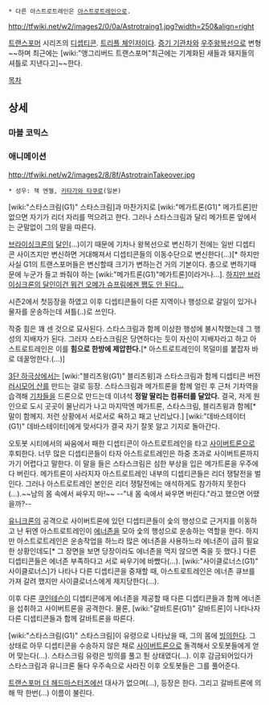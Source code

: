  * 다른 아스트로트레인은 [[아스트로트레인]]으로.
http://tfwiki.net/w2/images2/0/0a/Astrotraing1.jpg?width=250&align=right

[[트랜스포머]] 시리즈의 [[디셉티콘]]. [[트리플 체인저]]이다.
[[증기 기관차]]와 [[우주왕복선]]으로 변형~~하며 최근에는 [wiki:"앵그리버드 트랜스포머"최근에는 기계화된 새들과 돼지들의 셔틀로 지낸다고]~~한다.




[[목차]]

== 상세 ==
=== 마블 코믹스 ===

=== 애니메이션 ===
http://tfwiki.net/w2/images2/8/8f/AstrotrainTakeover.jpg
 * 성우: 잭 엔젤, [[키타가와 타쿠로]](일본)

[wiki:"스타스크림(G1)" 스타스크림]과 마찬가지로 [wiki:"메가트론(G1)" 메가트론]만 없으면 자기가 리더 자리를 먹으려고 한다. 그러나 스타스크림과 달리 메가트론 앞에서는 군말없이 그의 말을 따른다.

[[브라이싱크론]]의 [[달인]](…)이기 때문에 기차나 왕복선으로 변신하기 전에는 일반 디셉티콘 사이즈지만 변신하면 거대해져서 디셉티콘들의 이동수단으로 변신한다(…)[* 하지만 사실 G1의 트랜스포머들은 변신할때 크기가 변하는건 거의 기본이다. 총으로 변하기때문에 누군가 들고 쏴줘야 하는 [wiki:"메가트론(G1)"메가트론]이라거나…]. [http://tfwiki.net/w2/images2/7/7e/Omegasupreme_astrotrain.jpg 하지만 브라이싱크론의 달인이건 뭐건 오메가 슈프림에겐 쨉도 안 된다…]

시즌2에서 첫등장을 하였고 이후 디셉티콘들이 다른 지역이나 행성으로 갈일이 있거나 물자를 운송하는데 셔틀(..)로 쓰인다.

작중 힘은 꽤 센 것으로 묘사된다. 스타스크림과 함께 이상한 행성에 불시착했는데 그 행성의 지배자가 된다. 그러자 스타스크림은 당연하다는 듯이 자신이 지배자라고 하고 아스트로트레인은 이를 '''힘으로 한방에 제압한다.'''[* 아스트로트레인이 목덜미를 붙잡자 바로 데꿀멍한다.(...)]

[[3단 하극상]]에서는 [wiki:"블리츠윙(G1)" 블리츠윙]과 스타스크림과 함께 디셉티콘 버전 [[러시모어 산]]를 만드는 걸로 등장. 스타스크림과 메가트론을 함께 얼린 후 근처 기차역을 습격해 [[기차]]들을 드론으로 만드는데 이녀석 '''정말 딸리는 컴퓨터를 달았다.''' 결국, 저게 원인으로 도시 곳곳이 물난리가 나고 마지막엔 메가트론, 스타스크림, 블리츠윙과 함께[* 말이 함께지. 저런 상황에서 서로서로 욕하고 패고 난리났다.] [wiki:"데바스테이터(G1)" 데바스테이터]에게 맞서다가 결국 자기 잘못 알고 기지로 돌아간다.

오토봇 시티에서의 싸움에서 패한 디셉티콘이 아스트로트레인을 타고 [[사이버트론]]으로 후퇴한다. 너무 많은 디셉티콘들이 타자 아스트로트레인은 하중 초과로 사이버트론까지 가기 어렵다고 말한다. 이 말을 들은 스타스크림은 심한 부상을 입은 메가트론을 우주에다 버린다. 메가트론이 사라지자 아스트로트레인 내부의 디셉티콘들은 리더 쟁탈전을 벌인다. 그러나 아스트로트레인 본인은 리더 쟁탈전에는 애석하게도 참가하지 못한다(…).~~남의 몸 속에서 싸우지 마!~~ --"내 몸 속에서 싸우면 버린다."라고 했으면 어땠을까?--

[[유니크론]]의 공격으로 사이버트론에 있던 디셉티콘들이 숯의 행성으로 근거지를 이동하고 난 뒤엔 아스트로트레인이 [[에너존]]을 모아 숯의 행성으로 운송하는 역할을 한다. 하지만 아스트로트레인은 운송작업을 하느라 많은 에너존을 사용하느라 에너존이 급히 필요한 상황인데도[* 그 장면을 보면 당장이라도 에너존을 먹지 않으면 죽을 듯 했다.] 다른 디셉티콘들은 에너존 부족하다고 서로 싸우기에 바빴다(…). [wiki:"사이클로너스(G1)" 사이클로너스]가 나타나 다른 디셉티콘을 중재할 때, 아스트로트레인은 에너존 큐브를 가져 갈려 했지만 사이클로너스에게 제지당한다(…).

이후 다른 [[쿠인테슨]]이 디셉티콘에게 에너존을 제공할 때 다른 디셉티콘들과 함께 에너존을 섭취하고 사이버트론을 공격한다. 물론, [wiki:"갈바트론(G1)" 갈바트론]이 나타나자 다른 디셉티콘들과 함께 갈바트론을 따른다.

[wiki:"스타스크림(G1)" 스타스크림]이 유령으로 나타났을 때, 그의 몸에 [[빙의]]한다. 그상태로 아무 디셉티콘을 수송하지 않은 채로 [[사이버트론]]으로 돌격해서 오토봇들에게 얻어 맞는다(…). 스타스크림 유령은 빙의를 풀고 튄 상태였다(…).
이후 감금되어있다가 스타스크림과 유니크론 둘다 우주속으로 사라진 이후 오토봇들은 그를 풀어준다.

[[트랜스포머 더 헤드마스터즈]]에선 대사가 없으며(...), 등장은 한다. 그리고 갈바트론에 의해 딱 한번(...) 이름이 불린다.
